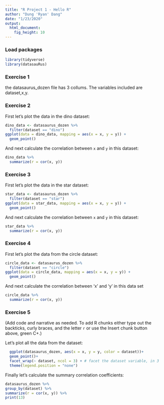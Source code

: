 ```yaml
---
title: "R Project 1 - Hello R"
author: "Dung 'Ryan' Dang"
date: "1/23/2020"
output: 
  html_document: 
    fig_height: 10
---
```


### Load packages

```r
library(tidyverse) 
library(datasauRus)
```


### Exercise 1

the datasaurus_dozen file has 3 collums. The variables included are dataset,x,y.

### Exercise 2



First let's plot the data in the dino dataset:

```r
dino_data <- datasaurus_dozen %>%
  filter(dataset == "dino")
ggplot(data = dino_data, mapping = aes(x = x, y = y)) +
  geom_point()
```

And next calculate the correlation between `x` and `y` in this dataset:

```r
dino_data %>%
  summarize(r = cor(x, y))
```

### Exercise 3

First let's plot the data in the star dataset:

```r
star_data <- datasaurus_dozen %>%
  filter(dataset == "star")
ggplot(data = star_data, mapping = aes(x = x, y = y)) +
  geom_point()
```
And next calculate the correlation between `x` and `y` in this dataset:

```r
star_data %>%
  summarize(r = cor(x, y))
```
### Exercise 4

First let's plot the data from the circle dataset:

```r
circle_data <- datasaurus_dozen %>%
  filter(dataset == "circle")
ggplot(data = circle_data, mapping = aes(x = x, y = y)) +
  geom_point()
```

And next calculate the correlation between 'x' and 'y' in this data set
```r
circle_data %>%
  summarize(r = cor(x, y))
```

### Exercise 5

(Add code and narrative as needed. To add R chunks either type out the backticks, curly braces, and the letter `r` or use the Insert chunk button above, green C+.)

Let's plot all the data from the dataset:

```r
  ggplot(datasaurus_dozen, aes(x = x, y = y, color = dataset))+
  geom_point()+
  facet_wrap(~ dataset, ncol = 3) + # facet the dataset variable, in 3 cols
  theme(legend.position = "none")
```
  
  
  Finally let's calculate the summary correlation coefficients:
  
  ```r
  datasaurus_dozen %>%
  group_by(dataset) %>%
  summarize(r = cor(x, y)) %>%
  print(13)
  ```
  